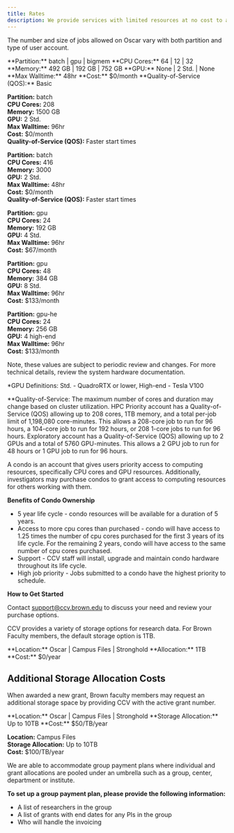 ```yaml
---
title: Rates
description: We provide services with limited resources at no cost to all members affiliated with Brown. For advanced computing that requires extra resources, we charge a monthly fee.
---
```


<ContentSection title="High Performance Computing Cluster (Oscar)">

The number and size of jobs allowed on Oscar vary with both partition and type of user account.

<CardGroup>
  <StyledCard 
    title="Basic Account"
    size="custom"
    className="w-80 flex-shrink-0">
    **Partition:** batch | gpu | bigmem  
    **CPU Cores:** 64 | 12 | 32  
    **Memory:** 492 GB | 192 GB | 752 GB  
    **GPU:** None | 2 Std. | None  
    **Max Walltime:** 48hr  
    **Cost:** $0/month  
    **Quality-of-Service (QOS):** Basic  
  </StyledCard>

  <StyledCard 
    title="HPC Priority"
    size="custom"
    className="w-80 flex-shrink-0">
    **Partition:** batch  
    **CPU Cores:** 208  
    **Memory:** 1500 GB  
    **GPU:** 2 Std.  
    **Max Walltime:** 96hr  
    **Cost:** $0/month  
    **Quality-of-Service (QOS):** Faster start times  
  </StyledCard>

  <StyledCard 
    title="HPC Priority+"
    size="custom"
    className="w-80 flex-shrink-0">
    **Partition:** batch  
    **CPU Cores:** 416  
    **Memory:** 3000  
    **GPU:** 2 Std.  
    **Max Walltime:** 48hr  
    **Cost:** $0/month  
    **Quality-of-Service (QOS):** Faster start times  
  </StyledCard>

  <StyledCard 
    title="Standard GPU Priority"
    size="custom"
    className="w-80 flex-shrink-0">
    **Partition:** gpu  
    **CPU Cores:** 24  
    **Memory:** 192 GB  
    **GPU:** 4 Std.  
    **Max Walltime:** 96hr  
    **Cost:** $67/month  
  </StyledCard>

  <StyledCard 
    title="Standard GPU Priority+"
    size="custom"
    className="w-80 flex-shrink-0">
    **Partition:** gpu  
    **CPU Cores:** 48  
    **Memory:** 384 GB  
    **GPU:** 8 Std.  
    **Max Walltime:** 96hr  
    **Cost:** $133/month  
  </StyledCard>

  <StyledCard 
    title="High-End GPU Priority"
    size="custom"
    className="w-80 flex-shrink-0">
    **Partition:** gpu-he  
    **CPU Cores:** 24  
    **Memory:** 256 GB  
    **GPU:** 4 high-end  
    **Max Walltime:** 96hr  
    **Cost:** $133/month  
  </StyledCard>
</CardGroup>

Note, these values are subject to periodic review and changes. For more technical details, review the system hardware documentation.

\*GPU Definitions: Std. - QuadroRTX or lower, High-end - Tesla V100

\*\*Quality-of-Service: The maximum number of cores and duration may change based on cluster utilization. HPC Priority account has a Quality-of-Service (QOS) allowing up to 208 cores, 1TB memory, and a total per-job limit of 1,198,080 core-minutes. This allows a 208-core job to run for 96 hours, a 104-core job to run for 192 hours, or 208 1-core jobs to run for 96 hours. Exploratory account has a Quality-of-Service (QOS) allowing up to 2 GPUs and a total of 5760 GPU-minutes. This allows a 2 GPU job to run for 48 hours or 1 GPU job to run for 96 hours.

</ContentSection>

<ContentSection title="Purchasing a Condo">

A condo is an account that gives users priority access to computing resources, specifically CPU cores and GPU resources. Additionally, investigators may purchase condos to grant access to computing resources for others working with them.

**Benefits of Condo Ownership**

- 5 year life cycle - condo resources will be available for a duration of 5 years.
- Access to more cpu cores than purchased - condo will have access to 1.25 times the number of cpu cores purchased for the first 3 years of its life cycle. For the remaining 2 years, condo will have access to the same number of cpu cores purchased.
- Support - CCV staff will install, upgrade and maintain condo hardware throughout its life cycle.
- High job priority - Jobs submitted to a condo have the highest priority to schedule.

**How to Get Started**

Contact support@ccv.brown.edu to discuss your need and review your purchase options.

</ContentSection>

<ContentSection title="Research Data Storage">

CCV provides a variety of storage options for research data. For Brown Faculty members, the default storage option is 1TB.

<CardGroup align="left">
  <StyledCard 
    title="Basic"
    size="custom"
    className="w-80 flex-shrink-0">
      **Location:** Oscar | Campus Files | Stronghold  
      **Allocation:** 1TB  
      **Cost:** $0/year  
  </StyledCard>
</CardGroup>

## Additional Storage Allocation Costs

When awarded a new grant, Brown faculty members may request an additional storage space by providing CCV with the active grant number.

<CardGroup align="left">
  <StyledCard 
    title="Unreplicated"
    size="custom"
    className="w-80 flex-shrink-0">
    **Location:** Oscar | Campus Files | Stronghold  
    **Storage Allocation:** Up to 10TB  
    **Cost:** $50/TB/year  
  </StyledCard>

  <StyledCard 
    title="Replicated"
    size="custom"
    className="w-80 flex-shrink-0">
    **Location:** Campus Files  
    **Storage Allocation:** Up to 10TB  
    **Cost:** $100/TB/year  
  </StyledCard>
</CardGroup>
</ContentSection>

<ContentSection title="Pooled Storage Allocations">

We are able to accommodate group payment plans where individual and grant allocations are pooled under an umbrella such as a group, center, department or institute.

**To set up a group payment plan, please provide the following information:**

- A list of researchers in the group
- A list of grants with end dates for any PIs in the group
- Who will handle the invoicing

</ContentSection>
